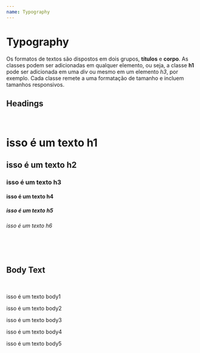 ```yaml
---
name: Typography
---
```



# Typography

Os formatos de textos são dispostos em dois grupos, **títulos** e **corpo**. As classes podem ser adicionadas em qualquer elemento, ou seja, a classe **h1** pode ser adicionada
em uma _div_ ou mesmo em um elemento _h3_, por exemplo. Cada classe remete a uma formatação de tamanho e incluem tamanhos responsivos.

## Headings

<br />

<Playground>
  <div className="tw-flex tw-flex-col">
    <h1 className="h1">
      isso é um texto <span className="tw-text-accent">h1</span>
    </h1>
    <h2 className="h2">
      isso é um texto <span className="tw-text-accent">h2</span>
    </h2>
    <h3 className="h3">
      isso é um texto <span className="tw-text-accent">h3</span>
    </h3>
    <h4 className="h4">
      isso é um texto <span className="tw-text-accent">h4</span>
    </h4>
    <h5 className="h5">
      isso é um texto <span className="tw-text-accent">h5</span>
    </h5>
    <h6 className="h6">
      isso é um texto <span className="tw-text-accent">h6</span>
    </h6>
  </div>
</Playground>

<br />
<br />

## Body Text

<br />

<Playground>
  <div className="tw-flex tw-flex-col">
    <p className="body1">
      isso é um texto <span className="tw-text-accent">body1</span>
    </p>
    <p className="body2">
      isso é um texto <span className="tw-text-accent">body2</span>
    </p>
    <p className="body3">
      isso é um texto <span className="tw-text-accent">body3</span>
    </p>
    <p className="body4">
      isso é um texto <span className="tw-text-accent">body4</span>
    </p>
    <p className="body5">
      isso é um texto <span className="tw-text-accent">body5</span>
    </p>
  </div>
</Playground>
